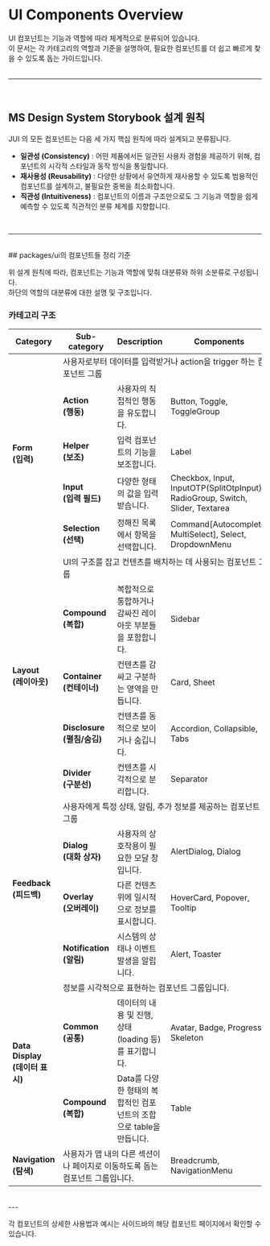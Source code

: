 
<Meta title="UI/Overview" />
<style>
  {`.category-table {
      border: 2px solid #000;
    }
    .category-table thead tr {
      border-bottom: 2px solid #000;
    }
    .category-table thead th {
      border-left: 2px solid #000;
    }
    .category-table thead th:first-child {
      border-left: 0;
    }
    .category-table tbody td {
      border-left: 2px solid #000;
    }
    .category-table tbody tr.divide td {
      border-top: 2px solid #000;
    }
  `}
</style>

# UI Components Overview

UI 컴포넌트는 기능과 역할에 따라 체계적으로 분류되어 있습니다.<br/>
이 문서는 각 카테고리의 역할과 기준을 설명하여, 필요한 컴포넌트를 더 쉽고 빠르게 찾을 수 있도록 돕는 가이드입니다.
<br />
<br />

---
<br />

## MS Design System Storybook 설계 원칙

JUI 의 모든 컴포넌트는 다음 세 가지 핵심 원칙에 따라 설계되고 분류됩니다.

<ul>
  <li><strong>일관성 (Consistency)</strong> : 어떤 제품에서든 일관된 사용자 경험을 제공하기 위해, 컴포넌트의 시각적 스타일과 동작 방식을 통일합니다.</li>
  <li><strong>재사용성 (Reusability)</strong> : 다양한 상황에서 유연하게 재사용할 수 있도록 범용적인 컴포넌트를 설계하고, 불필요한 중복을 최소화합니다.</li>
  <li><strong>직관성 (Intuitiveness)</strong> : 컴포넌트의 이름과 구조만으로도 그 기능과 역할을 쉽게 예측할 수 있도록 직관적인 분류 체계를 지향합니다.</li>
</ul>

<br />

---
<br />
## packages/ui의 컴포넌트들 정리 기준

위 설계 원칙에 따라, 컴포넌트는 기능과 역할에 맞춰 대분류와 하위 소분류로 구성됩니다.<br/>
하단의 역할의 대분류에 대한 설명 및 구조입니다.

### 카테고리 구조

<table className='category-table'>
  <colgroup>
    <col style={{ width: '15%' }} />
    <col style={{ width: '20%' }} />
    <col style={{ width: '35%' }} />
    <col style={{ width: '30%' }} />
  </colgroup>
  <thead>
  <tr>
    <th>Category</th>
    <th>Sub-category</th>
    <th>Description</th>
    <th>Components</th>
  </tr>
  </thead>
  <tbody>
  <tr>
    <td rowSpan="5"><strong>Form<br />(입력)</strong></td>
    <td colSpan="3">사용자로부터 데이터를 입력받거나 action을 trigger 하는 컴포넌트 그룹</td>
  </tr>
  <tr className="divide">
    <td><strong>Action<br />(행동)</strong></td>
    <td>사용자의 직접적인 행동을 유도합니다.</td>
    <td>Button, Toggle, ToggleGroup</td>
  </tr>
  <tr>
    <td><strong>Helper<br />(보조)</strong></td>
    <td>입력 컴포넌트의 기능을 보조합니다.</td>
    <td>Label</td>
  </tr>
  <tr>
    <td><strong>Input<br />(입력 필드)</strong></td>
    <td>다양한 형태의 값을 입력받습니다.</td>
    <td>Checkbox, Input, InputOTP(SplitOtpInput), RadioGroup, Switch, Slider, Textarea</td>
  </tr>
  <tr>
    <td><strong>Selection<br />(선택)</strong></td>
    <td>정해진 목록에서 항목을 선택합니다.</td>
    <td>Command[Autocomplete, MultiSelect], Select, DropdownMenu</td>
  </tr>
  <tr className="divide">
    <td rowSpan="5"><strong>Layout<br />(레이아웃)</strong></td>
    <td colSpan="3">UI의 구조를 잡고 컨텐츠를 배치하는 데 사용되는 컴포넌트 그룹</td>
  </tr>
  <tr className="divide">
    <td><strong>Compound<br />(복합)</strong></td>
    <td>복합적으로 통합하거나 감싸진 레이아웃 부분들을 포함합니다.</td>
    <td>Sidebar</td>
  </tr>
  <tr>
    <td><strong>Container<br />(컨테이너)</strong></td>
    <td>컨텐츠를 감싸고 구분하는 영역을 만듭니다.</td>
    <td>Card, Sheet</td>
  </tr>
  <tr>
    <td><strong>Disclosure<br />(펼침/숨김)</strong></td>
    <td>컨텐츠를 동적으로 보이거나 숨깁니다.</td>
    <td>Accordion, Collapsible, Tabs</td>
  </tr>
  <tr>
    <td><strong>Divider<br />(구분선)</strong></td>
    <td>컨텐츠를 시각적으로 분리합니다.</td>
    <td>Separator</td>
  </tr>
  <tr className="divide">
    <td rowSpan="4"><strong>Feedback<br />(피드백)</strong></td>
    <td colSpan="3">사용자에게 특정 상태, 알림, 추가 정보를 제공하는 컴포넌트 그룹</td>
  </tr>
  <tr className="divide">
    <td><strong>Dialog<br />(대화 상자)</strong></td>
    <td>사용자의 상호작용이 필요한 모달 창입니다.</td>
    <td>AlertDialog, Dialog</td>
  </tr>
  <tr>
    <td><strong>Overlay<br />(오버레이)</strong></td>
    <td>다른 컨텐츠 위에 일시적으로 정보를 표시합니다.</td>
    <td>HoverCard, Popover, Tooltip</td>
  </tr>
  <tr>
    <td><strong>Notification<br />(알림)</strong></td>
    <td>시스템의 상태나 이벤트 발생을 알립니다.</td>
    <td>Alert, Toaster</td>
  </tr>
  <tr className="divide">
    <td rowSpan="3"><strong>Data Display<br />(데이터 표시)</strong></td>
    <td colSpan="3">정보를 시각적으로 표현하는 컴포넌트 그룹입니다.</td>
  </tr>
  <tr className="divide">
    <td><strong>Common<br />(공통)</strong></td>
    <td>데이터의 내용 및 진행, 상태(loading 등)를 표기합니다.</td>
    <td>Avatar, Badge, Progress, Skeleton</td>
  </tr>
  <tr className="divide">
    <td><strong>Compound<br />(복합)</strong></td>
    <td>Data를 다양한 형태의 복합적인 컴포넌트의 조합으로 table을 만듭니다.</td>
    <td>Table</td>
  </tr>
  <tr className="divide">
    <td><strong>Navigation<br />(탐색)</strong></td>
    <td colSpan="2" className="no-sub-category">사용자가 앱 내의 다른 섹션이나 페이지로 이동하도록 돕는 컴포넌트 그룹입니다.</td>
    <td>Breadcrumb, NavigationMenu</td>
  </tr>
  </tbody>
</table>

<br/>
---
<br />

각 컴포넌트의 상세한 사용법과 예시는 사이드바의 해당 컴포넌트 페이지에서 확인할 수 있습니다.
<br />
